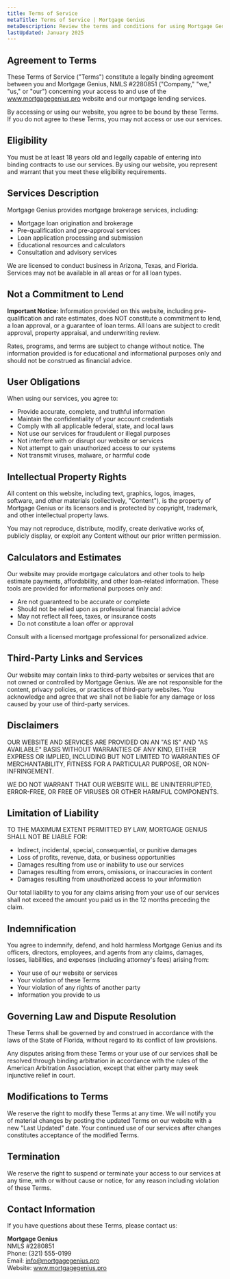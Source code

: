 ```yaml
---
title: Terms of Service
metaTitle: Terms of Service | Mortgage Genius
metaDescription: Review the terms and conditions for using Mortgage Genius services. Legal agreement covering mortgage brokerage, website use, and service limitations.
lastUpdated: January 2025
---
```


## Agreement to Terms

These Terms of Service ("Terms") constitute a legally binding agreement between you and Mortgage Genius, NMLS #2280851 ("Company," "we," "us," or "our") concerning your access to and use of the www.mortgagegenius.pro website and our mortgage lending services.

By accessing or using our website, you agree to be bound by these Terms. If you do not agree to these Terms, you may not access or use our services.

## Eligibility

You must be at least 18 years old and legally capable of entering into binding contracts to use our services. By using our website, you represent and warrant that you meet these eligibility requirements.

## Services Description

Mortgage Genius provides mortgage brokerage services, including:

- Mortgage loan origination and brokerage
- Pre-qualification and pre-approval services
- Loan application processing and submission
- Educational resources and calculators
- Consultation and advisory services

We are licensed to conduct business in Arizona, Texas, and Florida. Services may not be available in all areas or for all loan types.

## Not a Commitment to Lend

**Important Notice:** Information provided on this website, including pre-qualification and rate estimates, does NOT constitute a commitment to lend, a loan approval, or a guarantee of loan terms. All loans are subject to credit approval, property appraisal, and underwriting review.

Rates, programs, and terms are subject to change without notice. The information provided is for educational and informational purposes only and should not be construed as financial advice.

## User Obligations

When using our services, you agree to:

- Provide accurate, complete, and truthful information
- Maintain the confidentiality of your account credentials
- Comply with all applicable federal, state, and local laws
- Not use our services for fraudulent or illegal purposes
- Not interfere with or disrupt our website or services
- Not attempt to gain unauthorized access to our systems
- Not transmit viruses, malware, or harmful code

## Intellectual Property Rights

All content on this website, including text, graphics, logos, images, software, and other materials (collectively, "Content"), is the property of Mortgage Genius or its licensors and is protected by copyright, trademark, and other intellectual property laws.

You may not reproduce, distribute, modify, create derivative works of, publicly display, or exploit any Content without our prior written permission.

## Calculators and Estimates

Our website may provide mortgage calculators and other tools to help estimate payments, affordability, and other loan-related information. These tools are provided for informational purposes only and:

- Are not guaranteed to be accurate or complete
- Should not be relied upon as professional financial advice
- May not reflect all fees, taxes, or insurance costs
- Do not constitute a loan offer or approval

Consult with a licensed mortgage professional for personalized advice.

## Third-Party Links and Services

Our website may contain links to third-party websites or services that are not owned or controlled by Mortgage Genius. We are not responsible for the content, privacy policies, or practices of third-party websites. You acknowledge and agree that we shall not be liable for any damage or loss caused by your use of third-party services.

## Disclaimers

OUR WEBSITE AND SERVICES ARE PROVIDED ON AN "AS IS" AND "AS AVAILABLE" BASIS WITHOUT WARRANTIES OF ANY KIND, EITHER EXPRESS OR IMPLIED, INCLUDING BUT NOT LIMITED TO WARRANTIES OF MERCHANTABILITY, FITNESS FOR A PARTICULAR PURPOSE, OR NON-INFRINGEMENT.

WE DO NOT WARRANT THAT OUR WEBSITE WILL BE UNINTERRUPTED, ERROR-FREE, OR FREE OF VIRUSES OR OTHER HARMFUL COMPONENTS.

## Limitation of Liability

TO THE MAXIMUM EXTENT PERMITTED BY LAW, MORTGAGE GENIUS SHALL NOT BE LIABLE FOR:

- Indirect, incidental, special, consequential, or punitive damages
- Loss of profits, revenue, data, or business opportunities
- Damages resulting from use or inability to use our services
- Damages resulting from errors, omissions, or inaccuracies in content
- Damages resulting from unauthorized access to your information

Our total liability to you for any claims arising from your use of our services shall not exceed the amount you paid us in the 12 months preceding the claim.

## Indemnification

You agree to indemnify, defend, and hold harmless Mortgage Genius and its officers, directors, employees, and agents from any claims, damages, losses, liabilities, and expenses (including attorney's fees) arising from:

- Your use of our website or services
- Your violation of these Terms
- Your violation of any rights of another party
- Information you provide to us

## Governing Law and Dispute Resolution

These Terms shall be governed by and construed in accordance with the laws of the State of Florida, without regard to its conflict of law provisions.

Any disputes arising from these Terms or your use of our services shall be resolved through binding arbitration in accordance with the rules of the American Arbitration Association, except that either party may seek injunctive relief in court.

## Modifications to Terms

We reserve the right to modify these Terms at any time. We will notify you of material changes by posting the updated Terms on our website with a new "Last Updated" date. Your continued use of our services after changes constitutes acceptance of the modified Terms.

## Termination

We reserve the right to suspend or terminate your access to our services at any time, with or without cause or notice, for any reason including violation of these Terms.

## Contact Information

If you have questions about these Terms, please contact us:

**Mortgage Genius**  
NMLS #2280851  
Phone: (321) 555-0199  
Email: info@mortgagegenius.pro  
Website: www.mortgagegenius.pro

